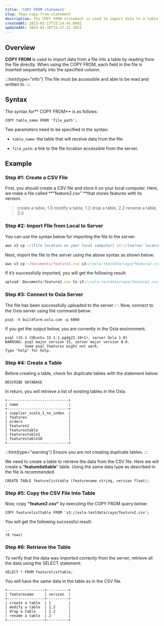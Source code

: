 ```yaml
---
title: 'COPY FROM statement'
slug: fKqo-copy-from-statement
description: The COPY FROM statement is used to import data to a table. This section covers the overview, syntax, types and a detailed example of the statement.
createdAt: 2023-02-17T15:14:45.000Z
updatedAt: 2024-01-30T15:17:21.395Z
---
```


## **Overview**

**COPY FROM** is used to import data from a file into a table by reading from the file directly. When using the COPY FROM, each field in the file is inserted sequentially into the specified column.

:::hint{type="info"}
The file must be accessible and able to be read and written to.
:::

## **Syntax**

The syntax for** COPY FROM** is as follows:&#x20;

```pgsql
COPY table_name FROM 'file_path';
```

Two parameters need to be specified in the syntax:

*   `table_name`: the table that will receive data from the file.

*   `file_path`: a link to the file location accessible from the server.&#x20;

## **Example**

### Step #1: Create a CSV File

First, you should create a CSV file and store it on your local computer. Here, we make a file called **“feature2.csv” **that stores features with its version.

> create a table, 1.0
> modify a table, 1.2
> drop a table, 2.2
> rename a table, 2.0

### Step #2: Import FIle from Local to Server

You can use the syntax below for importing the file to the server:

```typescript
aws s3 cp ~/[file location on your local computer] s3://[server location]/[file name]
```

Next, import the file to the server using the above syntax as shown below:

```typescript
aws s3 cp ~/Documents/feature2.csv s3://oxla-testdata/cayo/feature2.csv
```

If it’s successfully imported, you will get the following result:

```typescript
upload: Documents/feature2.csv to s3://oxla-testdata/cayo/feature2.csv
```

### Step #3: Connect to Oxla Server

The file has been successfully uploaded to the server ✅. Now, connect to the Oxla server using the command below:

```pgsql
psql -h buildfarm.oxla.com -p 6000
```

If you get the output below, you are currently in the Oxla environment.

```pgsql
psql (15.1 (Ubuntu 15.1-1.pgdg22.10+1), server Oxla 1.0)
WARNING: psql major version 15, server major version 0.0.
         Some psql features might not work.
Type "help" for help.
```

### Step #4: Create a Table

Before creating a table, check for duplicate tables with the statement below:

```pgsql
DESCRIBE DATABASE
```

In return, you will retrieve a list of existing tables in the Oxla.&#x20;

```pgsql
+----------------------------+
| name                       |
+----------------------------+
| supplier_scale_1_no_index  |
| features                   |
| orders                     |
| features2                  |
| featurestable              |
| featurestable1             |
| featurestable10            |
+----------------------------+
```

:::hint{type="warning"}
Ensure you are not creating duplicate tables.
:::

We need to create a table to retrieve the data from the CSV file. Here we will create a “**featurelisttable**” table. Using the same data type as described in the file is recommended.

```pgsql
CREATE TABLE featurelisttable (featurename string, version float);
```

### Step #5: Copy the CSV File Into Table

Now, copy **“feature2.csv”** by executing the COPY FROM query below:

```pgsql
COPY featurelisttable FROM 's3://oxla-testdata/cayo/feature2.csv';
```

You will get the following successful result:

```pgsql
--
(0 rows)
```

### Step #6: Retrieve the Table

To verify that the data was imported correctly from the server, retrieve all the data using the SELECT statement:

```pgsql
SELECT * FROM featurelisttable;
```

You will have the same data in the table as in the CSV file.

```pgsql
+-----------------+----------+
| featurename     | version  | 
+-----------------+----------+
| create a table  | 1        |
| modify a table  | 1.2      |
| drop a table    | 2.2      |
| rename a table  | 2        |
+-----------------+----------+
```

